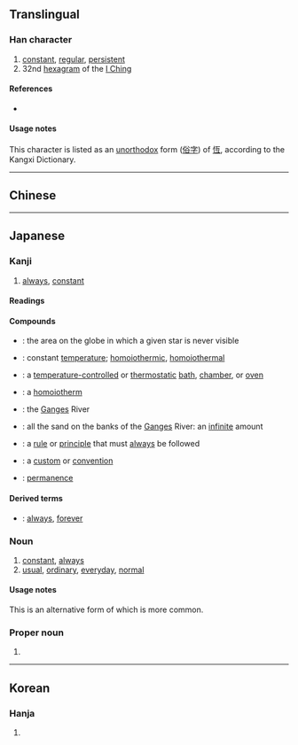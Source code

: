 {{also|恆}}
{{character info/new}}
==Translingual==

===Han character===
{{Han char|rn=61|rad=心|as=06|sn=9|four=91016|canj=PMAM|ids=⿰忄亘}}

# [[constant]], [[regular]], [[persistent]]
# 32nd [[hexagram]] of the [[I Ching]]

====References====
* {{Han ref|kx=0384.130|dkj=10527|hdz=42294.050|uh=6052|ud=24658}}

====Usage notes====
This character is listed as an [[unorthodox]] form ([[俗字]]) of [[恆]], according to the Kangxi Dictionary.

----

==Chinese==
{{zh-see|恆}}

----

==Japanese==
{{ja-kanji forms|恒|恆}}

===Kanji===
{{ja-kanji|rs=心06|kyu=恆}}

# [[always]], [[constant]]

====Readings====
{{ja-readings
|goon=ごう
|kanon=こう
|kun=つね-
|nanori=のぶ, ひさ, ひさし
}}

====Compounds====
{{der-top|Compounds}}
* {{ja-r|恒隠圏|こういんけん}}: the area on the globe in which a given star is never visible
* {{ja-r|恒温|こうおん}}: constant [[temperature]]; [[homoiothermic]], [[homoiothermal]]
* {{ja-r|恒温槽|こうおんそう}}: a [[temperature-controlled]] or [[thermostatic]] [[bath]], [[chamber]], or [[oven]]
* {{ja-r|恒温動物|こうおん どうぶつ}}: a [[homoiotherm]]
* {{ja-r|恒河|^こうが}}: the [[Ganges]] River
* {{ja-r|恒河沙|^こうがしゃ}}: all the sand on the banks of the [[Ganges]] River: an [[infinite]] amount
* {{ja-r|恒規|こうき}}: a [[rule]] or [[principle]] that must [[always]] be followed
* {{ja-r|恒儀|こうぎ}}: a [[custom]] or [[convention]]
* {{ja-r|恒久|こうきゅう}}: [[permanence]]
{{der-bottom}}

====Derived terms====
{{der-top}}
* {{ja-r|恒とわ|とことわ}}: [[always]], [[forever]]
{{der-bottom}}

===Noun===
{{ja-noun|つね}}

# [[constant]], [[always]]
# [[usual]], [[ordinary]], [[everyday]], [[normal]]
#: {{ja-usex|'''恒'''の服装で出て行った。|'''つね''' の ふくそう で でて いった。|He went out in his '''usual''' / '''normal''' / '''everyday''' clothes.}}

====Usage notes====
This is an alternative form of {{ja-l|常}} which is more common.

===Proper noun===
{{ja-pos|proper|ひさし}}

# {{given name|ja|male|sort=ひさし}}

----

==Korean==

===Hanja===
{{ko-hanja|hangeul=[[항]], [[긍]]|eumhun=|rv=hang, geung|mr=hang, kŭng|y=hang, kung}}

# {{rfdef|ko|sort=心06}}
